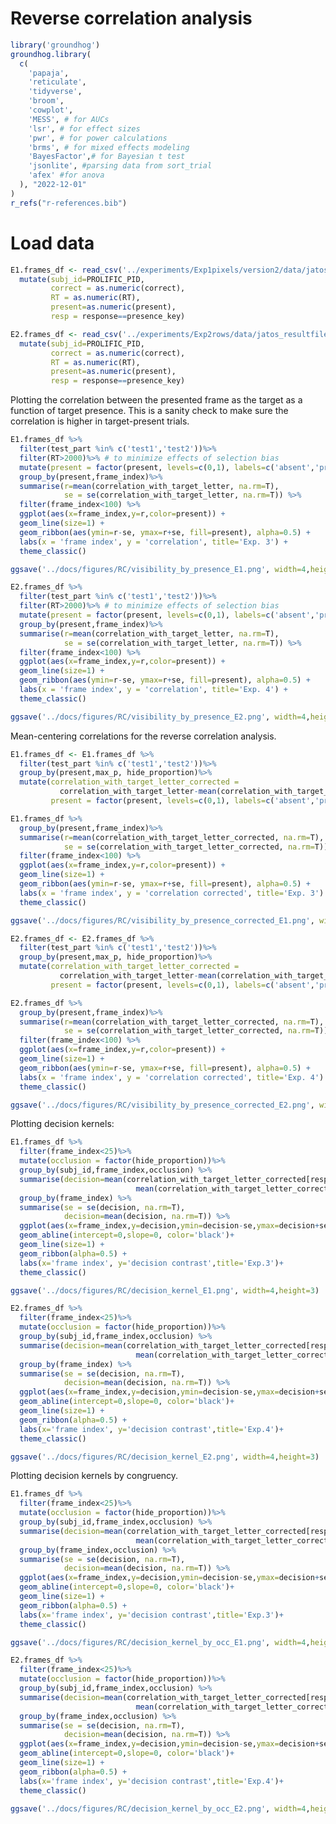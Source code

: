 
# Reverse correlation analysis

```r

library('groundhog')
groundhog.library(
  c(
    'papaja',
    'reticulate',
    'tidyverse',
    'broom',
    'cowplot',
    'MESS', # for AUCs
    'lsr', # for effect sizes
    'pwr', # for power calculations
    'brms', # for mixed effects modeling
    'BayesFactor',# for Bayesian t test
    'jsonlite', #parsing data from sort_trial
    'afex' #for anova
  ), "2022-12-01"
)
r_refs("r-references.bib")

```

# Load data

```r


E1.frames_df <- read_csv('../experiments/Exp1pixels/version2/data/jatos_resultfiles_batch1/all_data.csv') %>%
  mutate(subj_id=PROLIFIC_PID,
         correct = as.numeric(correct),
         RT = as.numeric(RT),
         present=as.numeric(present),
         resp = response==presence_key) 

E2.frames_df <- read_csv('../experiments/Exp2rows/data/jatos_resultfiles_batch1/all_data.csv') %>%
  mutate(subj_id=PROLIFIC_PID,
         correct = as.numeric(correct),
         RT = as.numeric(RT),
         present=as.numeric(present),
         resp = response==presence_key)

```

Plotting the correlation between the presented frame as the target as a function of target presence. This is a sanity check to make sure the correlation is higher in target-present trials.

```r


E1.frames_df %>%
  filter(test_part %in% c('test1','test2'))%>%
  filter(RT>2000)%>% # to minimize effects of selection bias
  mutate(present = factor(present, levels=c(0,1), labels=c('absent','present'))) %>%
  group_by(present,frame_index)%>%
  summarise(r=mean(correlation_with_target_letter, na.rm=T),
            se = se(correlation_with_target_letter, na.rm=T)) %>%
  filter(frame_index<100) %>%
  ggplot(aes(x=frame_index,y=r,color=present)) +
  geom_line(size=1) + 
  geom_ribbon(aes(ymin=r-se, ymax=r+se, fill=present), alpha=0.5) +
  labs(x = 'frame index', y = 'correlation', title='Exp. 3') +
  theme_classic()

ggsave('../docs/figures/RC/visibility_by_presence_E1.png', width=4,height=3)

E2.frames_df %>%
  filter(test_part %in% c('test1','test2'))%>%
  filter(RT>2000)%>% # to minimize effects of selection bias
  mutate(present = factor(present, levels=c(0,1), labels=c('absent','present'))) %>%
  group_by(present,frame_index)%>%
  summarise(r=mean(correlation_with_target_letter, na.rm=T),
            se = se(correlation_with_target_letter, na.rm=T)) %>%
  filter(frame_index<100) %>%
  ggplot(aes(x=frame_index,y=r,color=present)) +
  geom_line(size=1) + 
  geom_ribbon(aes(ymin=r-se, ymax=r+se, fill=present), alpha=0.5) +
  labs(x = 'frame index', y = 'correlation', title='Exp. 4') +
  theme_classic()

ggsave('../docs/figures/RC/visibility_by_presence_E2.png', width=4,height=3)


```

Mean-centering correlations for the reverse correlation analysis. 

```r


E1.frames_df <- E1.frames_df %>%
  filter(test_part %in% c('test1','test2'))%>%
  group_by(present,max_p, hide_proportion)%>%
  mutate(correlation_with_target_letter_corrected = 
           correlation_with_target_letter-mean(correlation_with_target_letter, na.rm=T),
         present = factor(present, levels=c(0,1), labels=c('absent','present')))

E1.frames_df %>%
  group_by(present,frame_index)%>%
  summarise(r=mean(correlation_with_target_letter_corrected, na.rm=T),
            se = se(correlation_with_target_letter_corrected, na.rm=T)) %>%
  filter(frame_index<100) %>%
  ggplot(aes(x=frame_index,y=r,color=present)) +
  geom_line(size=1) + 
  geom_ribbon(aes(ymin=r-se, ymax=r+se, fill=present), alpha=0.5) +
  labs(x = 'frame index', y = 'correlation corrected', title='Exp. 3') +
  theme_classic()

ggsave('../docs/figures/RC/visibility_by_presence_corrected_E1.png', width=4,height=3)

E2.frames_df <- E2.frames_df %>%
  filter(test_part %in% c('test1','test2'))%>%
  group_by(present,max_p, hide_proportion)%>%
  mutate(correlation_with_target_letter_corrected = 
           correlation_with_target_letter-mean(correlation_with_target_letter, na.rm=T),
         present = factor(present, levels=c(0,1), labels=c('absent','present')))

E2.frames_df %>%
  group_by(present,frame_index)%>%
  summarise(r=mean(correlation_with_target_letter_corrected, na.rm=T),
            se = se(correlation_with_target_letter_corrected, na.rm=T)) %>%
  filter(frame_index<100) %>%
  ggplot(aes(x=frame_index,y=r,color=present)) +
  geom_line(size=1) + 
  geom_ribbon(aes(ymin=r-se, ymax=r+se, fill=present), alpha=0.5) +
  labs(x = 'frame index', y = 'correlation corrected', title='Exp. 4') +
  theme_classic()

ggsave('../docs/figures/RC/visibility_by_presence_corrected_E2.png', width=4,height=3)

```

Plotting decision kernels: 

```r


E1.frames_df %>%
  filter(frame_index<25)%>%
  mutate(occlusion = factor(hide_proportion))%>%
  group_by(subj_id,frame_index,occlusion) %>%
  summarise(decision=mean(correlation_with_target_letter_corrected[resp])-
                            mean(correlation_with_target_letter_corrected[!resp])) %>%
  group_by(frame_index) %>%
  summarise(se = se(decision, na.rm=T),
            decision=mean(decision, na.rm=T)) %>%
  ggplot(aes(x=frame_index,y=decision,ymin=decision-se,ymax=decision+se)) +
  geom_abline(intercept=0,slope=0, color='black')+
  geom_line(size=1) +
  geom_ribbon(alpha=0.5) +
  labs(x='frame index', y='decision contrast',title='Exp.3')+
  theme_classic()

ggsave('../docs/figures/RC/decision_kernel_E1.png', width=4,height=3)

E2.frames_df %>%
  filter(frame_index<25)%>%
  mutate(occlusion = factor(hide_proportion))%>%
  group_by(subj_id,frame_index,occlusion) %>%
  summarise(decision=mean(correlation_with_target_letter_corrected[resp])-
                            mean(correlation_with_target_letter_corrected[!resp])) %>%
  group_by(frame_index) %>%
  summarise(se = se(decision, na.rm=T),
            decision=mean(decision, na.rm=T)) %>%
  ggplot(aes(x=frame_index,y=decision,ymin=decision-se,ymax=decision+se)) +
  geom_abline(intercept=0,slope=0, color='black')+
  geom_line(size=1) +
  geom_ribbon(alpha=0.5) +
  labs(x='frame index', y='decision contrast',title='Exp.4')+
  theme_classic()

ggsave('../docs/figures/RC/decision_kernel_E2.png', width=4,height=3)
```

Plotting decision kernels by congruency. 

```r


E1.frames_df %>%
  filter(frame_index<25)%>%
  mutate(occlusion = factor(hide_proportion))%>%
  group_by(subj_id,frame_index,occlusion) %>%
  summarise(decision=mean(correlation_with_target_letter_corrected[resp])-
                            mean(correlation_with_target_letter_corrected[!resp])) %>%
  group_by(frame_index,occlusion) %>%
  summarise(se = se(decision, na.rm=T),
            decision=mean(decision, na.rm=T)) %>%
  ggplot(aes(x=frame_index,y=decision,ymin=decision-se,ymax=decision+se, color=occlusion, fill=occlusion)) +
  geom_abline(intercept=0,slope=0, color='black')+
  geom_line(size=1) +
  geom_ribbon(alpha=0.5) +
  labs(x='frame index', y='decision contrast',title='Exp.3')+
  theme_classic()

ggsave('../docs/figures/RC/decision_kernel_by_occ_E1.png', width=4,height=3)

E2.frames_df %>%
  filter(frame_index<25)%>%
  mutate(occlusion = factor(hide_proportion))%>%
  group_by(subj_id,frame_index,occlusion) %>%
  summarise(decision=mean(correlation_with_target_letter_corrected[resp])-
                            mean(correlation_with_target_letter_corrected[!resp])) %>%
  group_by(frame_index,occlusion) %>%
  summarise(se = se(decision, na.rm=T),
            decision=mean(decision, na.rm=T)) %>%
  ggplot(aes(x=frame_index,y=decision,ymin=decision-se,ymax=decision+se, color=occlusion, fill=occlusion)) +
  geom_abline(intercept=0,slope=0, color='black')+
  geom_line(size=1) +
  geom_ribbon(alpha=0.5) +
  labs(x='frame index', y='decision contrast',title='Exp.4')+
  theme_classic()

ggsave('../docs/figures/RC/decision_kernel_by_occ_E2.png', width=4,height=3)

```